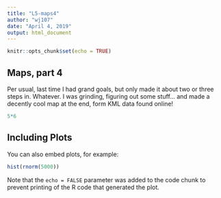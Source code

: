 ```yaml
---
title: "L5-maps4"
author: "wj107"
date: "April 4, 2019"
output: html_document
---
```


```r
knitr::opts_chunk$set(echo = TRUE)
```

## Maps, part 4

Per usual, last time I had grand goals, but only made it about two or three steps in.  Whatever.  I was grinding, figuring out some stuff... and made a decently cool map at the end, form KML data found online!  

```r


5*6

```

## Including Plots

You can also embed plots, for example:

```r

hist(rnorm(5000))

```

Note that the `echo = FALSE` parameter was added to the code chunk to prevent printing of the R code that generated the plot.
